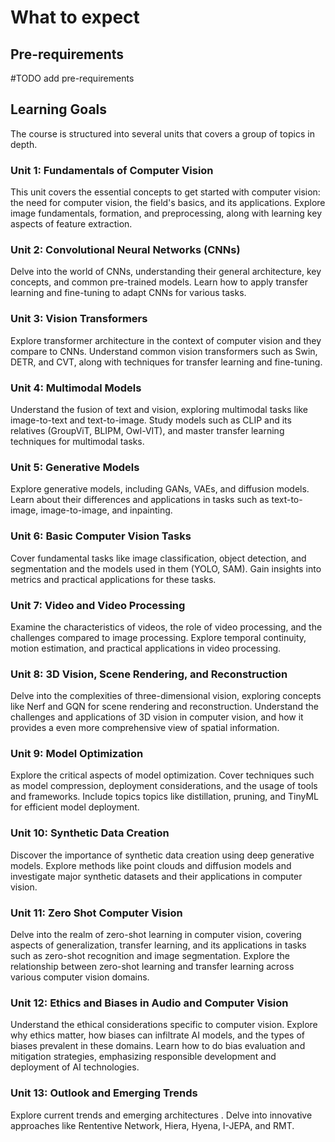 # What to expect

## Pre-requirements

#TODO add pre-requirements 

## Learning Goals

The course is structured into several units that covers a group of topics in depth.


### Unit 1: Fundamentals of Computer Vision
This unit covers the essential concepts to get started with computer vision: the need for computer vision, the field's basics, and its applications. Explore image fundamentals, formation, and preprocessing, along with learning key aspects of feature extraction.

### Unit 2: Convolutional Neural Networks (CNNs)
Delve into the world of CNNs, understanding their general architecture, key concepts, and common pre-trained models. Learn how to apply transfer learning and fine-tuning to adapt CNNs for various tasks.

### Unit 3: Vision Transformers
Explore transformer architecture in the context of computer vision and they compare to CNNs. Understand common vision transformers such as Swin, DETR, and CVT, along with techniques for transfer learning and fine-tuning.

### Unit 4: Multimodal Models
Understand the fusion of text and vision, exploring multimodal tasks like image-to-text and text-to-image. Study models such as CLIP and its relatives (GroupViT, BLIPM, Owl-VIT), and master transfer learning techniques for multimodal tasks.

### Unit 5: Generative Models
Explore generative models, including GANs, VAEs, and diffusion models. Learn about their differences and applications in tasks such as text-to-image, image-to-image, and inpainting.

### Unit 6: Basic Computer Vision Tasks
Cover fundamental tasks like image classification, object detection, and segmentation and the models used in them (YOLO, SAM). Gain insights into metrics and practical applications for these tasks.

### Unit 7: Video and Video Processing
Examine the characteristics of videos, the role of video processing, and the challenges compared to image processing. Explore temporal continuity, motion estimation, and practical applications in video processing.

### Unit 8: 3D Vision, Scene Rendering, and Reconstruction
Delve into the complexities of three-dimensional vision, exploring concepts like Nerf and GQN for scene rendering and reconstruction. Understand the challenges and applications of 3D vision in computer vision, and how it provides a even more comprehensive view of spatial information.

### Unit 9: Model Optimization
Explore the critical aspects of model optimization. Cover techniques such as model compression, deployment considerations, and the usage of tools and frameworks. Include topics topics like distillation, pruning, and TinyML for efficient model deployment.

### Unit 10: Synthetic Data Creation
Discover the importance of synthetic data creation using deep generative models. Explore methods like point clouds and diffusion models and investigate major synthetic datasets and their applications in computer vision.

### Unit 11: Zero Shot Computer Vision
Delve into the realm of zero-shot learning in computer vision, covering aspects of generalization, transfer learning, and its applications in tasks such as zero-shot recognition and image segmentation. Explore the relationship between zero-shot learning and transfer learning across various computer vision domains.

### Unit 12: Ethics and Biases in Audio and Computer Vision
Understand the ethical considerations specific to computer vision. Explore why ethics matter, how biases can infiltrate AI models, and the types of biases prevalent in these domains. Learn how to do bias evaluation and mitigation strategies, emphasizing responsible development and deployment of AI technologies.

### Unit 13: Outlook and Emerging Trends
Explore current trends and emerging architectures . Delve into innovative approaches like Rententive Network, Hiera, Hyena, I-JEPA, and RMT.